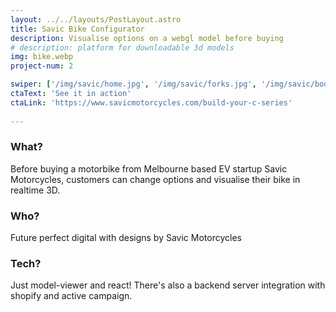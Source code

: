 ```yaml
---
layout: ../../layouts/PostLayout.astro
title: Savic Bike Configurator
description: Visualise options on a webgl model before buying
# description: platform for downloadable 3d models
img: bike.webp
project-num: 2

swiper: ['/img/savic/home.jpg', '/img/savic/forks.jpg', '/img/savic/body.jpg', '/img/savic/checkout.jpg', '/img/savic/old.jpg' ]
ctaText: 'See it in action'
ctaLink: 'https://www.savicmotorcycles.com/build-your-c-series'
 
---
```


### What?

Before buying a motorbike from Melbourne based EV startup Savic Motorcycles, customers can change options and visualise their bike in realtime 3D.


### Who?

Future perfect digital with designs by Savic Motorcycles

### Tech?

Just model-viewer and react! There's also a backend server integration with shopify and active campaign. 

